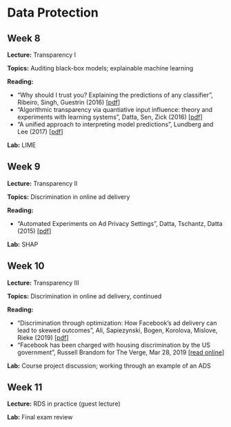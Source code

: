 # Data Protection

## Week 8 {-#w8}

**Lecture:** Transparency I

**Topics:** Auditing black-box models; explainable machine learning

**Reading:**

*   "Why should I trust you? Explaining the predictions of any classifier", Ribeiro, Singh, Guestrin (2016) [[pdf](https://dl.acm.org/citation.cfm?doid=2939672.2939778)]  
*   "Algorithmic transparency via quantiative input influence: theory and experiments with learning systems", Datta, Sen, Zick (2016) [[pdf](https://ieeexplore.ieee.org/stamp/stamp.jsp?tp=&arnumber=7546525)]  
*   "A unified approach to interpreting model predictions", Lundberg and Lee (2017) [[pdf](https://papers.nips.cc/paper/7062-a-unified-approach-to-interpreting-model-predictions.pdf)]  

**Lab:** LIME

## Week 9 {-#w9}

**Lecture:** Transparency II

**Topics:** Discrimination in online ad delivery

**Reading:**

* "Automated Experiments on Ad Privacy Settings", Datta, Tschantz, Datta (2015) [[pdf](https://content.sciendo.com/view/journals/popets/2015/1/article-p92.xml)]    

**Lab:** SHAP

## Week 10 {-#w10}

**Lecture:** Transparency III

**Topics:** Discrimination in online ad delivery, continued

**Reading:**

* "Discrimination through optimization: How Facebook’s ad delivery can lead to skewed outcomes", Ali, Sapiezynski, Bogen, Korolova, Mislove, Rieke (2019) [[pdf](https://arxiv.org/pdf/1904.02095.pdf)]  
* "Facebook has been charged with housing discrimination by the US government", Russell Brandom for The Verge, Mar 28, 2019 [[read online](https://www.theverge.com/2019/3/28/18285178/facebook-hud-lawsuit-fair-housing-discrimination)] 

**Lab:** Course project discussion; working through an example of an ADS

## Week 11 {-#w11}

**Lecture:** RDS in practice (guest lecture)

**Lab:** Final exam review
